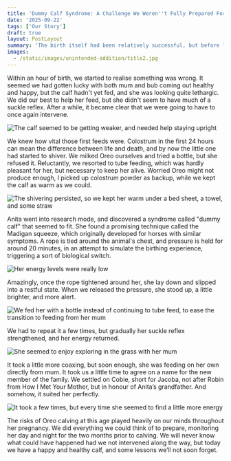 ```yaml
---
title: 'Dummy Calf Syndrome: A Challenge We Weren''t Fully Prepared For'
date: '2025-09-22'
tags: ['Our Story']
draft: true
layout: PostLayout
summary: 'The birth itself had been relatively successful, but before long it was clear that we weren''t out of the woods just yet.'
images:
  - /static/images/unintended-addition/title2.jpg
---
```


Within an hour of birth, we started to realise something was wrong. It seemed we had gotten lucky with both mum and bub coming out healthy and happy, but the calf hadn't yet fed, and she was looking quite lethargic. We did our best to help her feed, but she didn't seem to have much of a suckle reflex. After a while, it became clear that we were going to have to once again intervene.

![The calf seemed to be getting weaker, and needed help staying upright](/static/images/unintended-addition/assistance.jpg)

We knew how vital those first feeds were. Colostrum in the first 24 hours can mean the difference between life and death, and by now the little one had started to shiver. We milked Oreo ourselves and tried a bottle, but she refused it. Reluctantly, we resorted to tube feeding, which was hardly pleasant for her, but necessary to keep her alive. Worried Oreo might not produce enough, I picked up colostrum powder as backup, while we kept the calf as warm as we could.

![The shivering persisted, so we kept her warm under a bed sheet, a towel, and some straw](/static/images/unintended-addition/cold-cobie.jpg)

Anita went into research mode, and discovered a syndrome called "dummy calf" that seemed to fit. She found a promising technique called the Madigan squeeze, which originally developed for horses with similar symptoms. A rope is tied around the animal's chest, and pressure is held for around 20 minutes, in an attempt to simulate the birthing experience, triggering a sort of biological switch. 

![Her energy levels were really low](/static/images/unintended-addition/tired-cobie.jpg)

Amazingly, once the rope tightened around her, she lay down and slipped into a restful state. When we released the pressure, she stood up, a little brighter, and more alert. 

![We fed her with a bottle instead of continuing to tube feed, to ease the transition to feeding from her mum](/static/images/unintended-addition/feeding-cobie.jpg)

We had to repeat it a few times, but gradually her suckle reflex strengthened, and her energy returned.

![She seemed to enjoy exploring in the grass with her mum](/static/images/unintended-addition/in-the-field.jpg)

It took a little more coaxing, but soon enough, she was feeding on her own directly from mum. It took us a little time to agree on a name for the new member of the family. We settled on Cobie, short for Jacoba, not after Robin from How I Met Your Mother, but in honour of Anita’s grandfather. And somehow, it suited her perfectly.

![It took a few times, but every time she seemed to find a little more energy](/static/images/unintended-addition/running-cobie.jpg)

The risks of Oreo calving at this age played heavily on our minds throughout her pregnancy. We did everything we could think of to prepare, monitoring her day and night for the two months prior to calving. We will never know what could have happened had we not intervened along the way, but today we have a happy and healthy calf, and some lessons we’ll not soon forget.